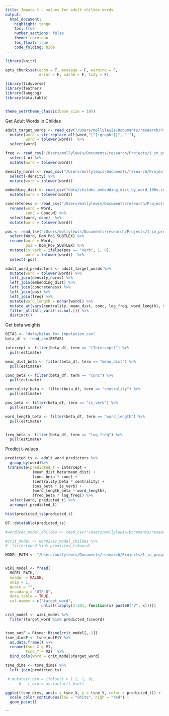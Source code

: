 ```yaml
---
title: Impute t - values for adult childes words
output:
  html_document:
    highlight: tango
    toc: true
    number_sections: false
    theme: cerulean
    toc_float: true
    code_folding: hide
---
```


```r
library(knitr)

opts_chunk$set(echo = T, message = F, warning = F, 
               error = F, cache = F, tidy = F)

library(tidyverse)
library(feather)
library(langcog)
library(data.table)


theme_set(theme_classic(base_size = 10))

```


Get Adult Words in Childes
```r
adult_target_words <- read_csv("/Users/mollylewis/Documents/research/Projects/1_in_progress/VOCAB_SEEDS/analyses/3_kid_vocabs/3_train_childes_model/childes_adult_w2v.txt") %>%
  mutate(word = str_replace_all(word,"[^[:graph:]]", " "),
         word = tolower(word))  %>%
  select(word)
```


```r
freq <- read_csv("/Users/mollylewis/Documents/research/Projects/1_in_progress/VOCAB_SEEDS/analyses/3_kid_vocabs/data/childes_adult_word_freq.csv") %>%
  select(-n) %>%
  mutate(word = tolower(word))

density_norms <- read_csv("/Users/mollylewis/Documents/research/Projects/1_in_progress/VOCAB_SEEDS/analyses/3_kid_vocabs/data/bills_density_norms.csv") %>% 
  select(-density) %>%
  mutate(word = tolower(word))

embedding_dist <- read_csv("data/childes_embedding_dist_by_word_100v.csv") %>%
  mutate(word = tolower(word))

concreteness <- read_csv("/Users/mollylewis/Documents/research/Projects/2_published/ref_complex/corpus/brysbaert_database/brysbaert_corpus.csv") %>%
  rename(word = Word,
         conc = Conc.M) %>%
  select(word, conc)  %>%
  mutate(word = tolower(word))

pos <- read_tsv("/Users/mollylewis/Documents/research/Projects/1_in_progress/VOCAB_SEEDS/analyses/3_kid_vocabs/data/SUBTLEX-US\ frequency\ list\ with\ PoS\ information\ text\ version.txt") %>%
  select(Word, Dom_PoS_SUBTLEX) %>%
  rename(word = Word,
         pos = Dom_PoS_SUBTLEX) %>%
  mutate(is_verb = ifelse(pos == "Verb", 1, 0),
         word = tolower(word))  %>%
  select(-pos)

adult_word_predictors <- adult_target_words %>%
  mutate(word = tolower(word)) %>%
  left_join(density_norms) %>%
  left_join(embedding_dist) %>%
  left_join(concreteness) %>%
  left_join(pos) %>%
  left_join(freq) %>%
  mutate(word_length = nchar(word)) %>%
  mutate_at(vars(centrality, mean_dist, conc, log_freq, word_length), scale)  %>%
  filter_all(all_vars(!is.na(.))) %>%
  distinct()
```

Get beta weights
```r
BETAS <- "data/betas_for_imputation.csv"
beta_df <- read_csv(BETAS)

intercept <- filter(beta_df, term == "(Intercept)") %>%
  pull(estimate)

mean_dist_beta <- filter(beta_df, term == "mean_dist") %>%
  pull(estimate)

conc_beta <- filter(beta_df, term == "conc") %>%
  pull(estimate)

centrality_beta <- filter(beta_df, term == "centrality") %>%
  pull(estimate)

pos_beta <- filter(beta_df, term == "is_verb") %>%
  pull(estimate)

word_length_beta <- filter(beta_df, term == "word_length") %>%
  pull(estimate)


freq_beta <- filter(beta_df, term == "log_freq") %>%
  pull(estimate)
```


Predict t-values
```r
predicted_ts <- adult_word_predictors %>%
  group_by(word)%>%
 transmute(predicted_t = intercept + 
            (mean_dist_beta*mean_dist) +
            (conc_beta * conc) +
            (centrality_beta * centrality) +
            (pos_beta * is_verb) +
            (word_length_beta * word_length),
            (freq_beta * log_freq)) %>%
  select(word, predicted_t) %>%
  arrange(-predicted_t)

hist(predicted_ts$predicted_t)

DT::datatable(predicted_ts)
```


```r
#word2vec_model_childes <- read_csv("/Users/mollylewis/Documents/research/Projects/1_in_progress/VOCAB_SEEDS/analyses/3_kid_vocabs/3_train_childes_model/childes_adult_w2v.txt") 

#crit_model <- word2vec_model_childes %>%
#  filter(word %in% predicted_ts$word)

MODEL_PATH <- "/Users/mollylewis/Documents/research/Projects/1_in_progress/VOCAB_SEEDS/analyses/0_exploration/wiki.en.vec"


wiki_model <- fread(
  MODEL_PATH,
  header = FALSE,
  skip = 1,
  quote = "",
  encoding = "UTF-8",
  data.table = TRUE,
  col.names = c("target_word",
                unlist(lapply(2:301, function(x) paste0("V", x)))))

crit_model <- wiki_model %>%
  filter(target_word %in% predicted_ts$word)


tsne_outF = Rtsne::Rtsne(crit_model[,-1])
tsne_dimsF <- tsne_outF$Y %>%
  as.data.frame() %>%
  rename(tsne_X = V1,
         tsne_Y = V2)  %>%
  bind_cols(word = crit_model$target_word)

tsne_dims <- tsne_dimsF %>%
  left_join(predicted_ts)

 # mutate(t_bin = ifelse(t > 1.2, 1, 0),
      #   t_bin = as.factor(t_bin))

ggplot(tsne_dims, aes(x = tsne_X, y = tsne_Y, color = predicted_t)) +
  scale_color_continuous(low = "white", high = "red") +
  geom_point()

```

```


